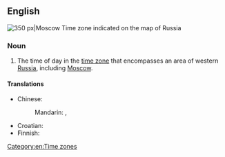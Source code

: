 ==English==
[[File:Map of Russia - Moscow time zone.svg |thumb|right|350 px|Moscow Time zone indicated on the map of Russia]]
{{wikipedia}}

===Noun===
{{en-noun|sg=[[Moscow]] [[Time]]|?}}

# The time of day in the [[time zone]] that encompasses an area of western [[Russia]], including [[Moscow]].

====Translations====
{{trans-top|time of day in Moscow time zone}}
* Chinese:
*: Mandarin: {{t|cmn|莫斯科時間|sc=Hani}}, {{t|cmn|莫斯科时间|tr=Mòsīkē shíjiān|sc=Hani}}
{{trans-mid}}
* Croatian: {{t|hr|Moskovsko vrijeme}}
* Finnish: {{t+|fi|Moskova|alt=Moskovan}} {{t+|fi|aika}}
{{trans-bottom}}

[[Category:en:Time zones]]